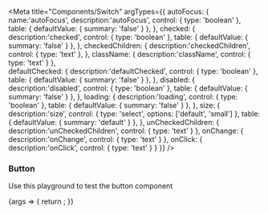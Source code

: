 

<Meta
  title="Components/Switch"
  argTypes={{
    autoFocus: {
      name:'autoFocus', 
      description:'autoFocus', 
      control: {
        type: 'boolean'
      },
      table: {
        defaultValue: {
          summary: 'false'
        }
      },
    },
    checked: {
      description:'checked', 
      control: {
        type: 'boolean'
      },
      table: {
        defaultValue: {
          summary: 'false'
        }
      },
    },
    checkedChildren: {
      description:'checkedChildren', 
      control: {
        type: 'text'
      },
    },
    className: {
      description:'className', 
      control: {
        type: 'text'
      }
    },  
    defaultChecked: {
      description:'defaultChecked', 
      control: {
        type: 'boolean'
      },
      table: {
        defaultValue: {
          summary: 'false'
        }
      },
    },
    disabled: {
      description:'disabled', 
      control: {
        type: 'boolean'
      },
      table: {
        defaultValue: {
          summary: 'false'
        }
      },
    },
    loading: {
      description:'loading', 
      control: {
        type: 'boolean'
      },
      table: {
        defaultValue: {
          summary: 'false'
        }
      },
    },
    size: {
      description:'size', 
      control: {
        type: 'select', 
        options: ['default', 'small']
      },
      table: {
        defaultValue: {
          summary: 'default'
        }
      },
    },
    unCheckedChildren: {
      description:'unCheckedChildren', 
      control: {
        type: 'text'
      }
    },
    onChange: {
      description:'onChange', 
      control: {
        type: 'text'
      }
    },
    onClick: {
      description:'onClick', 
      control: {
        type: 'text'
      }
    }
  }}
/>

### Button

Use this playground to test the button component

<Canvas>
  <Story name="Standard">
    {args => {
      return <Switch {...args} />;
    }}
  </Story>
</Canvas>


<ArgsTable story="Standard" />